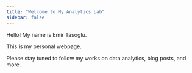 ```yaml
---
title: "Welcome to My Analytics Lab"
sidebar: false 
---
```


Hello! My name is Emir Tasoglu.

This is my personal webpage.

Please stay tuned to follow my works on data analytics, blog posts, and more.


